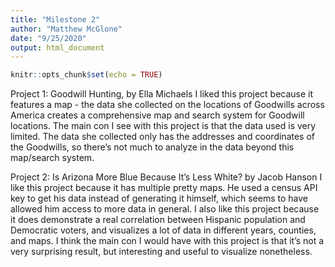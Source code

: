 ```yaml
---
title: "Milestone 2"
author: "Matthew McGlone"
date: "9/25/2020"
output: html_document
---
```


```r
knitr::opts_chunk$set(echo = TRUE)
```


Project 1: Goodwill Hunting, by Ella Michaels
I liked this project because it features a map - the data she collected on the locations of Goodwills across America creates a comprehensive map and search system for Goodwill locations. The main con I see with this project is that the data used is very limited. The data she collected only has the addresses and coordinates of the Goodwills, so there's not much to analyze in the data beyond this map/search system.

Project 2: Is Arizona More Blue Because It's Less White? by Jacob Hanson
I like this project because it has multiple pretty maps. He used a census API key to get his data instead of generating it himself, which seems to have allowed him access to more data in general. I also like this project because it does demonstrate a real correlation between Hispanic population and Democratic voters, and visualizes a lot of data in different years, counties, and maps. I think the main con I would have with this project is that it's not a very surprising result, but interesting and useful to visualize nonetheless. 
